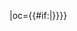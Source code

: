 {{fb team|t=解放军超能|tan=解放军超能|tc=CHN|abb={{#if:{{{abb|}}}|超能}}|oc={{#if:{{{oc|}}}|{{{oc}}}}}}}<!--
--><noinclude>[[Category:中国足球超级联赛模板|{{PAGENAME}}]]</noinclude>